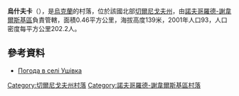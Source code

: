 {{coord|51|51|40|N|32|58|39|E|scale:100000|display=title}}

'''烏什夫卡'''（{{lang-uk|Ушівка}}），是[[烏克蘭|烏克蘭]]的村落，位於該國北部[[切爾尼戈夫州|切爾尼戈夫州]]，由[[諾夫哥羅德-謝韋爾斯基區|諾夫哥羅德-謝韋爾斯基區]]負責管轄，面積0.46平方公里，海拔高度139米，2001年人口93，人口密度每平方公里202.2人。

==參考資料==
* [http://weather.in.ua/ua/chernigovskaja/27011 Погода в селі Ушівка] {{Wayback|url=http://weather.in.ua/ua/chernigovskaja/27011 |date=20200927051247 }}

[[Category:切爾尼戈夫州村落|Category:切爾尼戈夫州村落]]
[[Category:諾夫哥羅德-謝韋爾斯基區村落|Category:諾夫哥羅德-謝韋爾斯基區村落]]


{{Chernihiv-geo-stub}}